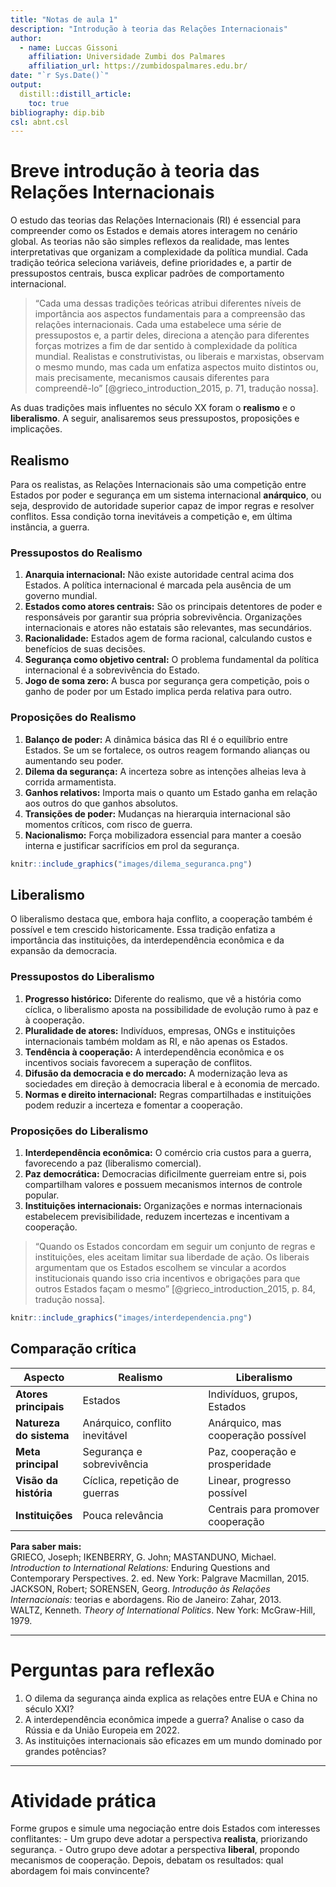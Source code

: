 ```yaml
---
title: "Notas de aula 1"
description: "Introdução à teoria das Relações Internacionais"
author:
  - name: Luccas Gissoni
    affiliation: Universidade Zumbi dos Palmares
    affiliation_url: https://zumbidospalmares.edu.br/
date: "`r Sys.Date()`"
output:
  distill::distill_article:
    toc: true
bibliography: dip.bib
csl: abnt.csl
---
```


# Breve introdução à teoria das Relações Internacionais

O estudo das teorias das Relações Internacionais (RI) é essencial para compreender como os Estados e demais atores interagem no cenário global. As teorias não são simples reflexos da realidade, mas lentes interpretativas que organizam a complexidade da política mundial. Cada tradição teórica seleciona variáveis, define prioridades e, a partir de pressupostos centrais, busca explicar padrões de comportamento internacional.

> “Cada uma dessas tradições teóricas atribui diferentes níveis de importância aos aspectos fundamentais para a compreensão das relações internacionais. Cada uma estabelece uma série de pressupostos e, a partir deles, direciona a atenção para diferentes forças motrizes a fim de dar sentido à complexidade da política mundial. Realistas e construtivistas, ou liberais e marxistas, observam o mesmo mundo, mas cada um enfatiza aspectos muito distintos ou, mais precisamente, mecanismos causais diferentes para compreendê-lo” [@grieco_introduction_2015, p. 71, tradução nossa].

As duas tradições mais influentes no século XX foram o **realismo** e o **liberalismo**. A seguir, analisaremos seus pressupostos, proposições e implicações.

## Realismo

Para os realistas, as Relações Internacionais são uma competição entre Estados por poder e segurança em um sistema internacional **anárquico**, ou seja, desprovido de autoridade superior capaz de impor regras e resolver conflitos. Essa condição torna inevitáveis a competição e, em última instância, a guerra.

### Pressupostos do Realismo

1. **Anarquia internacional:** Não existe autoridade central acima dos Estados. A política internacional é marcada pela ausência de um governo mundial.
2. **Estados como atores centrais:** São os principais detentores de poder e responsáveis por garantir sua própria sobrevivência. Organizações internacionais e atores não estatais são relevantes, mas secundários.
3. **Racionalidade:** Estados agem de forma racional, calculando custos e benefícios de suas decisões.
4. **Segurança como objetivo central:** O problema fundamental da política internacional é a sobrevivência do Estado.
5. **Jogo de soma zero:** A busca por segurança gera competição, pois o ganho de poder por um Estado implica perda relativa para outro.

### Proposições do Realismo

1. **Balanço de poder:** A dinâmica básica das RI é o equilíbrio entre Estados. Se um se fortalece, os outros reagem formando alianças ou aumentando seu poder.
2. **Dilema da segurança:** A incerteza sobre as intenções alheias leva à corrida armamentista.
3. **Ganhos relativos:** Importa mais o quanto um Estado ganha em relação aos outros do que ganhos absolutos.
4. **Transições de poder:** Mudanças na hierarquia internacional são momentos críticos, com risco de guerra.
5. **Nacionalismo:** Força mobilizadora essencial para manter a coesão interna e justificar sacrifícios em prol da segurança.

```r
knitr::include_graphics("images/dilema_seguranca.png")
```

## Liberalismo

O liberalismo destaca que, embora haja conflito, a cooperação também é possível e tem crescido historicamente. Essa tradição enfatiza a importância das instituições, da interdependência econômica e da expansão da democracia.

### Pressupostos do Liberalismo

1. **Progresso histórico:** Diferente do realismo, que vê a história como cíclica, o liberalismo aposta na possibilidade de evolução rumo à paz e à cooperação.
2. **Pluralidade de atores:** Indivíduos, empresas, ONGs e instituições internacionais também moldam as RI, e não apenas os Estados.
3. **Tendência à cooperação:** A interdependência econômica e os incentivos sociais favorecem a superação de conflitos.
4. **Difusão da democracia e do mercado:** A modernização leva as sociedades em direção à democracia liberal e à economia de mercado.
5. **Normas e direito internacional:** Regras compartilhadas e instituições podem reduzir a incerteza e fomentar a cooperação.

### Proposições do Liberalismo

1. **Interdependência econômica:** O comércio cria custos para a guerra, favorecendo a paz (liberalismo comercial).
2. **Paz democrática:** Democracias dificilmente guerreiam entre si, pois compartilham valores e possuem mecanismos internos de controle popular.
3. **Instituições internacionais:** Organizações e normas internacionais estabelecem previsibilidade, reduzem incertezas e incentivam a cooperação.

> “Quando os Estados concordam em seguir um conjunto de regras e instituições, eles aceitam limitar sua liberdade de ação. Os liberais argumentam que os Estados escolhem se vincular a acordos institucionais quando isso cria incentivos e obrigações para que outros Estados façam o mesmo” [@grieco_introduction_2015, p. 84, tradução nossa].

```r
knitr::include_graphics("images/interdependencia.png")
```

## Comparação crítica

| Aspecto               | Realismo                                      | Liberalismo                                  |
|-----------------------|----------------------------------------------|---------------------------------------------|
| **Atores principais** | Estados                                      | Indivíduos, grupos, Estados               |
| **Natureza do sistema**| Anárquico, conflito inevitável              | Anárquico, mas cooperação possível         |
| **Meta principal**    | Segurança e sobrevivência                   | Paz, cooperação e prosperidade            |
| **Visão da história** | Cíclica, repetição de guerras               | Linear, progresso possível                |
| **Instituições**      | Pouca relevância                             | Centrais para promover cooperação          |

<div class="warning">
<strong>Para saber mais:</strong><br>
GRIECO, Joseph; IKENBERRY, G. John; MASTANDUNO, Michael. *Introduction to International Relations:* Enduring Questions and Contemporary Perspectives. 2. ed. New York: Palgrave Macmillan, 2015.<br>
JACKSON, Robert; SORENSEN, Georg. *Introdução às Relações Internacionais:* teorias e abordagens. Rio de Janeiro: Zahar, 2013.<br>
WALTZ, Kenneth. *Theory of International Politics*. New York: McGraw-Hill, 1979.
</div>

---

# Perguntas para reflexão

1. O dilema da segurança ainda explica as relações entre EUA e China no século XXI?
2. A interdependência econômica impede a guerra? Analise o caso da Rússia e da União Europeia em 2022.
3. As instituições internacionais são eficazes em um mundo dominado por grandes potências?

---

# Atividade prática

Forme grupos e simule uma negociação entre dois Estados com interesses conflitantes:
- Um grupo deve adotar a perspectiva **realista**, priorizando segurança.
- Outro grupo deve adotar a perspectiva **liberal**, propondo mecanismos de cooperação.
Depois, debatam os resultados: qual abordagem foi mais convincente?
